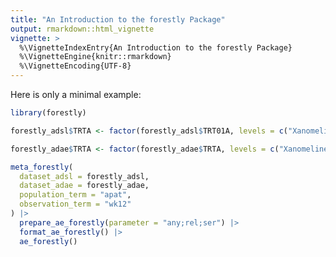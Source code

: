 ```yaml
---
title: "An Introduction to the forestly Package"
output: rmarkdown::html_vignette
vignette: >
  %\VignetteIndexEntry{An Introduction to the forestly Package}
  %\VignetteEngine{knitr::rmarkdown}
  %\VignetteEncoding{UTF-8}
---
```


Here is only a minimal example:

```r
library(forestly)

forestly_adsl$TRTA <- factor(forestly_adsl$TRT01A, levels = c("Xanomeline Low Dose", "Placebo"), labels = c("Low Dose", "Placebo"))

forestly_adae$TRTA <- factor(forestly_adae$TRTA, levels = c("Xanomeline Low Dose", "Placebo"), labels = c("Low Dose", "Placebo"))

meta_forestly(
  dataset_adsl = forestly_adsl,
  dataset_adae = forestly_adae,
  population_term = "apat",
  observation_term = "wk12"
) |>
  prepare_ae_forestly(parameter = "any;rel;ser") |>
  format_ae_forestly() |>
  ae_forestly()
```
